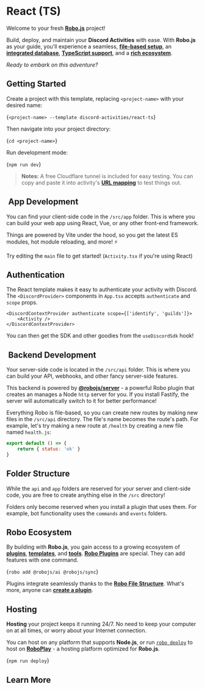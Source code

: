 
# React (TS)

Welcome to your fresh **[Robo.js](https://robojs.dev)** project!

Build, deploy, and maintain your **Discord Activities** with ease. With **Robo.js** as your guide, you'll experience a seamless, **[file-based setup](https://robojs.dev/discord-activities/file-structure)**, an **[integrated database](https://robojs.dev/robojs/flashcore)**, **[TypeScript support](https://robojs.dev/robojs/typescript)**, and a **[rich ecosystem](https://robojs.dev/plugins/overview)**.

_Ready to embark on this adventure?_

<CardContainer><Card href="https://robojs.dev/discord-activities" title="📚 Documentation" description="Getting started with Robo.js"/>
<Card href="https://robojs.dev/discord" title="✨ Discord" description="Robo - Imagine Magic"/>
<Card href="https://robojs.dev/plugins/create" title="🔗 Templates" description="Kickstart your project with a template."/>
<Card href="https://dev.to/waveplay" title="📖 Tutorials" description="Learn how to create epic experiences."/></CardContainer>

##  Getting Started

Create a project with this template, replacing `<project-name>` with your desired name:

<Terminal create>{`<project-name> --template discord-activities/react-ts`}</Terminal>

Then navigate into your project directory:

<Terminal>{`cd <project-name>`}</Terminal>

Run development mode:

<Terminal>{`npm run dev`}</Terminal>

> **Notes:** A free Cloudflare tunnel is included for easy testing. You can copy and paste it into activity's **[URL mapping](https://robojs.dev/discord-activities/proxy#url-mapping)** to test things out.

<CardContainer><Card href="https://robojs.dev/discord-activities/beginner-guide" title="🔰 Beginner Guide" description="New to Discord Activities with Robo? Start here!"/>
<Card href="https://robojs.dev/robojs/mode#default-modes" title="🎭 Run Modes" description="Define profiles for your Robo session."/></CardContainer>

## ️ App Development

You can find your client-side code in the `/src/app` folder. This is where you can build your web app using React, Vue, or any other front-end framework.

Things are powered by Vite under the hood, so you get the latest ES modules, hot module reloading, and more! ⚡

Try editing the `main` file to get started! (`Activity.tsx` if you're using React)

##  Authentication

The React template makes it easy to authenticate your activity with Discord. The `<DiscordProvider>` components in `App.tsx` accepts `authenticate` and `scope` props.

```tsx
<DiscordContextProvider authenticate scope={['identify', 'guilds']}>
	<Activity />
</DiscordContextProvider>
```

You can then get the SDK and other goodies from the `useDiscordSdk` hook!

<CardContainer><Card href="https://robojs.dev/discord-activities/authentication" title="🔒 Authentication" description="Customize your user experience."/></CardContainer>

## ️ Backend Development

Your server-side code is located in the `/src/api` folder. This is where you can build your API, webhooks, and other fancy server-side features.

This backend is powered by [**@robojs/server**](https://robojs.dev/plugins/server) - a powerful Robo plugin that creates an manages a Node `http` server for you. If you install Fastify, the server will automatically switch to it for better performance!

Everything Robo is file-based, so you can create new routes by making new files in the `/src/api` directory. The file's name becomes the route's path. For example, let's try making a new route at `/health` by creating a new file named `health.js`:

```js
export default () => {
	return { status: 'ok' }
}
```

<CardContainer><Card href="https://robojs.dev/plugins/server" title="🔌 @robojs/server" description="Create and manage web pages, APIs, and more."/></CardContainer>

##  Folder Structure

While the `api` and `app` folders are reserved for your server and client-side code, you are free to create anything else in the `/src` directory!

Folders only become reserved when you install a plugin that uses them. For example, bot functionality uses the `commands` and `events` folders.

## Robo Ecosystem

By building with **Robo.js**, you gain access to a growing ecosystem of **[plugins](https://robojs.dev/plugins/directory)**, **[templates](https://robojs.dev/templates/overview)**, and **[tools](https://robojs.dev/cli/overview)**. **[Robo Plugins](https://robojs.dev/plugins/overview)** are special. They can add features with one command.

<Terminal execute>{`robo add @robojs/ai @robojs/sync`}</Terminal>

Plugins integrate seamlessly thanks to the **[Robo File Structure](https://robojs.dev/discord-bots/file-structure)**. What's more, anyone can **[create a plugin](https://robojs.dev/plugins/create)**.

<CardContainer><Card href="https://robojs.dev/plugins/install" title="🔌 Robo Plugins" description="Add features to your Robo seamlessly."/>
<Card href="https://robojs.dev/plugins/create" title="🔌 Creating Plugins" description="Make your own plugins for Robo.js."/>
<Card href="https://robojs.dev/plugins/create" title="🗃️ Plugin Directory" description="Browse plugins for your Robo."/>
<Card href="https://robojs.dev/plugins/create" title="🔗 Templates" description="Kickstart your project with a template."/></CardContainer>

## Hosting

**Hosting** your project keeps it running 24/7. No need to keep your computer on at all times, or worry about your Internet connection.

You can host on any platform that supports **Node.js**, or run [`robo deploy`](https://robojs.dev/cli/robo#distributing) to host on **[RoboPlay](https://roboplay.dev)** - a hosting platform optimized for **Robo.js**.

<Terminal>{`npm run deploy`}</Terminal>

<CardContainer><Card href="https://robojs.dev/hosting/roboplay" title="🚀 RoboPlay" description="Deploy with as little as one command."/>
<Card href="https://robojs.dev/hosting/overview" title="🛠️ Self-Hosting" description="Learn how to host and maintain it yourself."/>
</CardContainer>

## Learn More

<CardContainer><Card href="/templates/overview" title="📦 Explore Templates" description="Discover more templates for a quick start."/><Card href="https://github.com/Wave-Play/robo.js/tree/main/templates/discord-activities/react-ts" title="🔗 GitHub Repository" description="Explore source code on GitHub."/></CardContainer>
